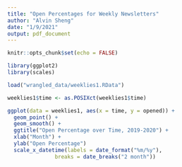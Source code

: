 ```yaml
---
title: "Open Percentages for Weekly Newsletters"
author: "Alvin Sheng"
date: "1/9/2021"
output: pdf_document
---
```




```r
knitr::opts_chunk$set(echo = FALSE)
```

```r
library(ggplot2)
library(scales)
```



```r
load("wrangled_data/weeklies1.RData")
```

```r
weeklies1$time <- as.POSIXct(weeklies1$time)
```

```r
ggplot(data = weeklies1, aes(x = time, y = opened)) + 
  geom_point() + 
  geom_smooth() + 
  ggtitle("Open Percentage over Time, 2019-2020") + 
  xlab("Month") +
  ylab("Open Percentage")
  scale_x_datetime(labels = date_format("%m/%y"), 
               breaks = date_breaks("2 month"))
  
```





<!-- Repeat for monthly donor newsletters -->




